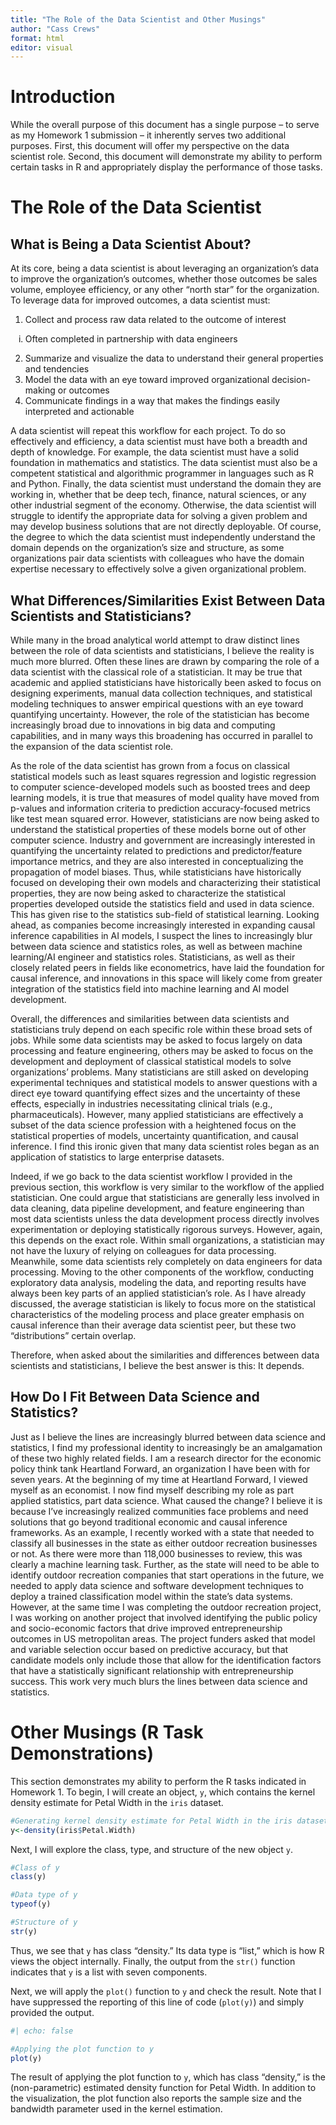 ```yaml
---
title: "The Role of the Data Scientist and Other Musings"
author: "Cass Crews"
format: html
editor: visual
---
```


# Introduction

While the overall purpose of this document has a single purpose -- to serve as my Homework 1 submission -- it inherently serves two additional purposes. First, this document will offer my perspective on the data scientist role. Second, this document will demonstrate my ability to perform certain tasks in R and appropriately display the performance of those tasks.

# The Role of the Data Scientist

## What is Being a Data Scientist About?
At its core, being a data scientist is about leveraging an organization's data to improve the organization's outcomes, whether those outcomes be sales volume, employee efficiency, or any other "north star" for the organization. To leverage data for improved outcomes, a data scientist must:

1. Collect and process raw data related to the outcome of interest
  i) Often completed in partnership with data engineers
2. Summarize and visualize the data to understand their general properties and tendencies
3. Model the data with an eye toward improved organizational decision-making or outcomes
4. Communicate findings in a way that makes the findings easily interpreted and actionable

A data scientist will repeat this workflow for each project. To do so effectively and efficiency, a data scientist must have both a breadth and depth of knowledge. For example, the data scientist must have a solid foundation in mathematics and statistics. The data scientist must also be a competent statistical and algorithmic programmer in languages such as R and Python. Finally, the data scientist must understand the domain they are working in, whether that be deep tech, finance, natural sciences, or any other industrial segment of the economy. Otherwise, the data scientist will struggle to identify the appropriate data for solving a given problem and may develop business solutions that are not directly deployable. Of course, the degree to which the data scientist must independently understand the domain depends on the organization's size and structure, as some organizations pair data scientists with colleagues who have the domain expertise necessary to effectively solve a given organizational problem. 

## What Differences/Similarities Exist Between Data Scientists and Statisticians? 
While many in the broad analytical world attempt to draw distinct lines between the role of data scientists and statisticians, I believe the reality is much more blurred. Often these lines are drawn by comparing the role of a data scientist with the classical role of a statistician. It may be true that academic and applied statisticians have historically been asked to focus on designing experiments, manual data collection techniques, and statistical modeling techniques to answer empirical questions with an eye toward quantifying uncertainty. However, the role of the statistician has become increasingly broad due to innovations in big data and computing capabilities, and in many ways this broadening has occurred in parallel to the expansion of the data scientist role. 

As the role of the data scientist has grown from a focus on classical statistical models such as least squares regression and logistic regression to computer science-developed models such as boosted trees and deep learning models, it is true that measures of model quality have moved from p-values and information criteria to prediction accuracy-focused metrics like test mean squared error. However, statisticians are now being asked to understand the statistical properties of these models borne out of other computer science. Industry and government are increasingly interested in quantifying the uncertainty related to predictions and predictor/feature importance metrics, and they are also interested in conceptualizing the propagation of model biases. Thus, while statisticians have historically focused on developing their own models and characterizing their statistical properties, they are now being asked to characterize the statistical properties developed outside the statistics field and used in data science. This has given rise to the statistics sub-field of statistical learning. Looking ahead, as companies become increasingly interested in expanding causal inference capabilities in AI models, I suspect the lines to increasingly blur between data science and statistics roles, as well as between machine learning/AI engineer and statistics roles. Statisticians, as well as their closely related peers in fields like econometrics, have laid the foundation for causal inference, and innovations in this space will likely come from greater integration of the statistics field into machine learning and AI model development. 

Overall, the differences and similarities between data scientists and statisticians truly depend on each specific role within these broad sets of jobs. While some data scientists may be asked to focus largely on data processing and feature engineering, others may be asked to focus on the development and deployment of classical statistical models to solve organizations' problems. Many statisticians are still asked on developing experimental techniques and statistical models to answer questions with a direct eye toward quantifying effect sizes and the uncertainty of these effects, especially in industries necessitating clinical trials (e.g., pharmaceuticals). However, many applied statisticians are effectively a subset of the data science profession with a heightened focus on the statistical properties of models, uncertainty quantification, and causal inference. I find this ironic given that many data scientist roles began as an application of statistics to large enterprise datasets. 

Indeed, if we go back to the data scientist workflow I provided in the previous section, this workflow is very similar to the workflow of the applied statistician. One could argue that statisticians are generally less involved in data cleaning, data pipeline development, and feature engineering than most data scientists unless the data development process directly involves experimentation or deploying statistically rigorous surveys. However, again, this depends on the exact role. Within small organizations, a statistician may not have the luxury of relying on colleagues for data processing. Meanwhile, some data scientists rely completely on data engineers for data processing. Moving to the other components of the workflow, conducting exploratory data analysis, modeling the data, and reporting results have always been key parts of an applied statistician's role. As I have already discussed, the average statistician is likely to focus more on the statistical characteristics of the modeling process and place greater emphasis on causal inference than their average data scientist peer, but these two "distributions" certain overlap. 

Therefore, when asked about the similarities and differences between data scientists and statisticians, I believe the best answer is this: It depends.

## How Do I Fit Between Data Science and Statistics? 

Just as I believe the lines are increasingly blurred between data science and statistics, I find my professional identity to increasingly be an amalgamation of these two highly related fields. I am a research director for the economic policy think tank Heartland Forward, an organization I have been with for seven years. At the beginning of my time at Heartland Forward, I viewed myself as an economist. I now find myself describing my role as part applied statistics, part data science. What caused the change? I believe it is because I've increasingly realized communities face problems and need solutions that go beyond traditional economic and causal inference frameworks. As an example, I recently worked with a state that needed to classify all businesses in the state as either outdoor recreation businesses or not. As there were more than 118,000 businesses to review, this was clearly a machine learning task. Further, as the state will need to be able to identify outdoor recreation companies that start operations in the future, we needed to apply data science and software development techniques to deploy a trained classification model within the state's data systems. However, at the same time I was completing the outdoor recreation project, I was working on another project that involved identifying the public policy and socio-economic factors that drive improved entrepreneurship outcomes in US metropolitan areas. The project funders asked that model and variable selection occur based on predictive accuracy, but that candidate models only include those that allow for the identification factors that have a statistically significant relationship with entrepreneurship success. This work very much blurs the lines between data science and statistics. 

# Other Musings (R Task Demonstrations)
This section demonstrates my ability to perform the R tasks indicated in Homework 1. To begin, I will create an object, `y`, which contains the kernel density estimate for Petal Width in the `iris` dataset. 

```r
#Generating kernel density estimate for Petal Width in the iris dataset
y<-density(iris$Petal.Width)
```

Next, I will explore the class, type, and structure of the new object `y`.

```r
#Class of y
class(y)

#Data type of y
typeof(y)

#Structure of y
str(y)
```

Thus, we see that `y` has class "density." Its data type is "list," which is how R views the object internally. Finally, the output from the `str()` function indicates that `y` is a list with seven components. 

Next, we will apply the `plot()` function to `y` and check the result. Note that I have suppressed the reporting of this line of code (`plot(y)`) and simply provided the output. 

```r
#| echo: false

#Applying the plot function to y
plot(y)
```
The result of applying the plot function to `y`, which has class "density," is the (non-parametric) estimated density function for Petal Width. In addition to the visualization, the plot function also reports the sample size and the bandwidth parameter used in the kernel estimation. 
